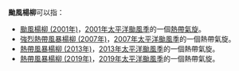 {{NoteTA
|G1=TyphoonNew
|G2=TyphoonOld
|G3=Weather
}}
'''颱風楊柳'''可以指：

* [[颱風楊柳_(2001年)|颱風楊柳 (2001年)]]，[[2001年太平洋颱風季|2001年太平洋颱風季]]的一個[[熱帶氣旋|熱帶氣旋]]。
* [[強烈熱帶風暴楊柳_(2007年)|強烈熱帶風暴楊柳 (2007年)]]，[[2007年太平洋颱風季|2007年太平洋颱風季]]的一個熱帶氣旋。
* [[熱帶風暴楊柳_(2013年)|熱帶風暴楊柳 (2013年)]]，[[2013年太平洋颱風季|2013年太平洋颱風季]]的一個熱帶氣旋。
* [[熱帶風暴楊柳_(2019年)|熱帶風暴楊柳 (2019年)]]，[[2019年太平洋颱風季|2019年太平洋颱風季]]的一個熱帶氣旋。

{{消歧義|cat=熱帶氣旋消歧義}}

{{start box}}
{{succession box|[[颱風白鹿|白鹿]]|[[台风玲玲|玲玲]]|太平洋颱風季名稱|楊柳}}
{{end box}}

{{太平洋颱風季熱帶氣旋名單}}